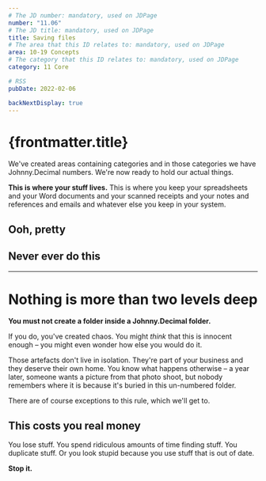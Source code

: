 ```yaml
---
# The JD number: mandatory, used on JDPage
number: "11.06"
# The JD title: mandatory, used on JDPage
title: Saving files
# The area that this ID relates to: mandatory, used on JDPage
area: 10-19 Concepts
# The category that this ID relates to: mandatory, used on JDPage
category: 11 Core

# RSS
pubDate: 2022-02-06

backNextDisplay: true
---
```



# {frontmatter.title}

We've created areas containing categories and in those categories we have Johnny.Decimal numbers. We're now ready to hold our actual things.

**This is where your stuff lives.** This is where you keep your spreadsheets and your Word documents and your scanned receipts and your notes and references and emails and whatever else you keep in your system.

## Ooh, pretty

<SavingFiles1 />

## Never ever do this

<SavingFiles2 />

<SavingFiles3 />

---

# Nothing is more than two levels deep

**You must not create a folder inside a Johnny.Decimal folder.**

If you do, you've created chaos. You might _think_ that this is innocent enough – you might even wonder how else you would do it.

<SavingFiles4 />

Those artefacts don't live in isolation. They're part of your business and they deserve their own home. You know what happens otherwise – a year later, someone wants a picture from that photo shoot, but nobody remembers where it is because it's buried in this un-numbered folder.

There are of course exceptions to this rule, which we'll get to.

## This costs you real money

You lose stuff. You spend ridiculous amounts of time finding stuff. You duplicate stuff. Or you look stupid because you use stuff that is out of date.

**Stop it.**
